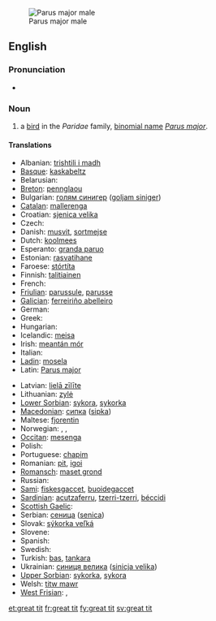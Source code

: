 [[Image:Parus major male.jpg|thumb|right|Parus major male]]
==English==

===Pronunciation===
* {{IPA|/'ɡɽæt tɪt/}}

===Noun===
{{en-noun|sg=[[great]] [[tit]]}}

# a [[bird]] in the ''Paridae'' family, [[binomial name]] ''[[Parus major]]''.

====Translations====
{{trans-top|Bird}}
* Albanian: [[trishtili i madh]]
* [[Basque]]: [[kaskabeltz]]
* Belarusian: {{t-|be|сініца|xs=Belarusian}}
* [[Breton]]: [[pennglaou]]
* Bulgarian: [[голям синигер]] ([[goljam siniger]])
* [[Catalan]]: [[mallerenga]]
* Croatian: [[sjenica velika]]
* Czech: {{t-|cs|sýkora koňadra}}
* Danish: [[musvit]], [[sortmejse]]
* Dutch: [[koolmees]] {{f}}
* Esperanto: [[granda paruo]]
* Estonian: [[rasvatihane]]
* Faroese: [[stórtíta]]
* Finnish: [[talitiainen]]
* French: {{t+|fr|mésange}}
* [[Friulian]]: [[parussule]], [[parusse]]
* [[Galician]]: [[ferreiriño abelleiro]]
* German: {{t+|de|Kohlmeise|f}}
* Greek: {{t+|el|καλόγερος}}
* Hungarian: {{t+|hu|cinke}}
* Icelandic: [[meisa]]
* Irish: [[meantán mór]]
* Italian: {{t-|it|cinciallegra}}
* [[Ladin]]: [[mosela]]
* Latin: [[Parus major]]
{{trans-mid}}
* Latvian: [[lielā zīlīte]]
* Lithuanian: [[zylė]]
* [[Lower Sorbian]]: [[sykora]], [[sykorka]]
* [[Macedonian]]: [[сипка]] ([[sipka]])
* Maltese: [[fjorentin]]
* Norwegian: {{t-|no|kjøttmeis|c}}, {{t-|no|talgmeis|c}}, {{t-|no|talgokse|m}}
* [[Occitan]]: [[mesenga]]
* Polish: {{t+|pl|sikora bogatka}}
* Portuguese: [[chapim]]
* Romanian: [[pit]], [[igoi]]
* [[Romansch]]: [[maset grond]]
* Russian: {{t+|ru|синица|tr=sinica}}
* [[Sami]]: [[fiskesgaccet]], [[buoidegaccet]]
* [[Sardinian]]: [[acutzaferru]], [[tzerri-tzerri]], [[béccidi]]
* [[Scottish Gaelic]]: {{t-|gd|currac-baintighearna|m|xs=Scottish Gaelic}}
* Serbian: [[сеница]] ([[senica]])
* Slovak: [[sýkorka veľká]]
* Slovene: {{t+|sl|velika sinica}}
* Spanish: {{t+|es|carbonero|m}}
* Swedish: {{t+|sv|talgoxe}}
* Turkish: [[bas]], [[tankara]]
* Ukrainian: [[синиця велика]] ([[sinicja velika]])
* [[Upper Sorbian]]: [[sykorka]], [[sykora]]
* Welsh: [[titw mawr]]
* [[West Frisian]]: {{t+|fy|blokmies|c|xs=West Frisian}}, {{t+|fy|blokfink|c|xs=West Frisian}}
{{trans-bottom}}

[[et:great tit]]
[[fr:great tit]]
[[fy:great tit]]
[[sv:great tit]]